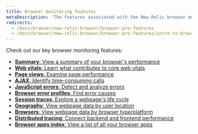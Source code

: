 ```yaml
---
title: Browser monitoring features
metaDescription: 'The features associated with the New Relic browser monitoring Pro and Pro+SPA agents.'
redirects:
  - /docs/browser/new-relic-browser/browser-pro-features
  - /docs/browser/new-relic-browser/browser-pro-features/intro-to-browser-pro-features
---
```


Check out our key browser monitoring features:

* [**Summary**: View a summary of your browser's performance](/docs/browser/browser-monitoring/getting-started/browser-summary-page/)
* [**Web vitals**: Learn what contributes to core web vitals](/docs/browser/new-relic-browser/guides/guide-to-monitoring-core-web-vitals/)
* [**Page views**: Examine page performance](/docs/browser/new-relic-browser/browser-pro-features/page-views-examine-page-performance/)
* [**AJAX**: Identify time-consuming calls](/docs/browser/browser-monitoring/browser-pro-features/ajax-page-identify-time-consuming-calls/)
* [**JavaScript errors**: Detect and analyze errors](/docs/browser/new-relic-browser/browser-pro-features/javascript-errors-page-detect-analyze-errors/)
* [**Browser error profiles**: Find error causes](/docs/browser/new-relic-browser/browser-pro-features/browser-error-profiles-find-error-causes/)
* [**Session traces**: Explore a webpage's life cycle](/docs/browser/browser-monitoring/browser-pro-features/session-traces-explore-webpages-life-cycle/)
* [**Geography**: View webpage data by user location](/docs/browser/new-relic-browser/browser-pro-features/geography-webpage-metrics-location/)
* [**Browsers**: View webpage data by browser type/platform](/docs/browser/new-relic-browser/browser-pro-features/browsers-problem-patterns-type-or-platform/)
* [**Distributed tracing**: Connect backend and frontend performance](/docs/browser/new-relic-browser/browser-pro-features/browser-data-distributed-tracing/)
* [**Browser apps index**: View a list of all your browser apps](/docs/browser/new-relic-browser/getting-started/browser-apps-index/)